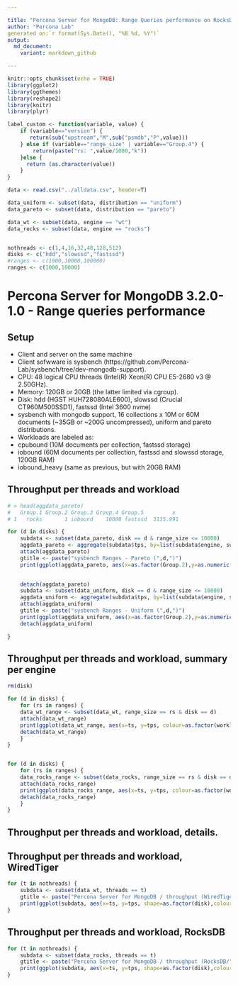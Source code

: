 ```yaml
---

title: "Percona Server for MongoDB: Range Queries performance on RocksDB and WiredTiger"
author: "Percona Lab"
generated on:`r format(Sys.Date(), "%B %d, %Y")`
output:
  md_document:
    variant: markdown_github

---
```


```r
knitr::opts_chunk$set(echo = TRUE)
library(ggplot2)
library(ggthemes)
library(reshape2)
library(knitr)
library(plyr)

label_custom <- function(variable, value) {
    if (variable=="version") {
       return(sub("upstream","M",sub("psmdb","P",value)))
    } else if (variable=="range_size" | variable=="Group.4") {
		return(paste("rs: ",value/1000,"k"))
    }else {
      return (as.character(value))
    }
}

data <- read.csv("../alldata.csv", header=T)

data_uniform <- subset(data, distribution == "uniform")
data_pareto <- subset(data, distribution == "pareto") 

data_wt <- subset(data, engine == "wt") 
data_rocks <- subset(data, engine == "rocks") 


nothreads <- c(1,4,16,32,48,128,512)
disks <- c("hdd","slowssd","fastssd")
#ranges <- c(1000,10000,100000)
ranges <- c(1000,10000)

```
# Percona Server for MongoDB 3.2.0-1.0 - Range queries performance 

## Setup

* Client and server on the same machine 
* Client sofwware is sysbench (https://github.com/Percona-Lab/sysbench/tree/dev-mongodb-support).
* CPU: 48 logical CPU threads (Intel(R) Xeon(R) CPU E5-2680 v3 @ 2.50GHz). 
* Memory: 120GB or 20GB (the latter limited via cgroup).
* Disk: hdd (HGST HUH728080ALE600), slowssd (Crucial CT960M500SSD1), fastssd (Intel 3600 nvme) 
* sysbench with mongodb support, 16 collections x 10M or 60M documents (~35GB or ~200G uncompressed), uniform and pareto distributions. 
* Workloads are labeled as:
- cpubound (10M documents per collection, fastssd storage)
- iobound (60M documents per collection, fastssd and slowssd storage, 120GB RAM)
- iobound_heavy (same as previous, but with 20GB RAM)

## Throughput per threads and workload

```r

# > head(aggdata_pareto)
#   Group.1 Group.2 Group.3 Group.4 Group.5         x
# 1   rocks       1 iobound    10000 fastssd  3135.991

for (d in disks) {
    subdata <- subset(data_pareto, disk == d & range_size <= 10000)
    aggdata_pareto <- aggregate(subdata$tps, by=list(subdata$engine, subdata$user_provided_threads, subdata$workload, subdata$range_size), FUN=function(x) quantile(x, probs=0.99))
    attach(aggdata_pareto)
    gtitle <- paste("sysbench Ranges - Pareto (",d,")")
    print(ggplot(aggdata_pareto, aes(x=as.factor(Group.2),y=as.numeric(x),color=as.factor(Group.1),group=Group.1)) + facet_grid(Group.4 ~ Group.3, labeller=label_custom) +geom_line()+geom_point(size=4) + labs(x="Threads",y="Throughput,tps",title=gtitle)+scale_color_tableau(name="Engine")+scale_y_continuous(breaks=extended_range_breaks()(rbind(0,x)),labels = scales::comma)+theme(axis.text.x  = element_text(angle=45, vjust=0.5))+theme_bw() + theme(panel.grid = element_line(colour="#010101",size=1), panel.background = element_rect(colour="#000000"), plot.background = element_rect(colour="#000000"), strip.background = element_rect(colour="#010101"), text=element_text(size=50), strip.text=element_text(size=60)))

  
    detach(aggdata_pareto)
    subdata <- subset(data_uniform, disk == d & range_size <= 10000)
    aggdata_uniform <- aggregate(subdata$tps, by=list(subdata$engine, subdata$user_provided_threads, subdata$workload, subdata$range_size), FUN=function(x) quantile(x, probs=0.99))
    attach(aggdata_uniform)
    gtitle <- paste("sysbench Ranges - Uniform (",d,")")
    print(ggplot(aggdata_uniform, aes(x=as.factor(Group.2),y=as.numeric(x),color=as.factor(Group.1),group=Group.1))+geom_line()+geom_point(size=4) + facet_grid(Group.4 ~ Group.3, labeller=label_custom) +labs(x="Threads",y="Throughput,tps",title=gtitle)+scale_color_tableau(name="Engine")+scale_y_continuous(breaks=extended_range_breaks()(rbind(0,x)),labels = scales::comma)+theme(axis.text.x  = element_text(angle=45, vjust=0.5))+theme_bw() + theme(panel.grid = element_line(colour="#010101",size=1), panel.background = element_rect(colour="#000000"), plot.background = element_rect(colour="#000000"), strip.background = element_rect(colour="#010101"), text=element_text(size=50), strip.text=element_text(size=60)))
    detach(aggdata_uniform)

}


```

## Throughput per threads and workload, summary per engine

```r

rm(disk)

for (d in disks) {
	for (rs in ranges) {
	data_wt_range <- subset(data_wt, range_size == rs & disk == d)
	attach(data_wt_range)
	print(ggplot(data_wt_range, aes(x=ts, y=tps, colour=as.factor(workload))) + geom_jitter(size=4) + scale_colour_discrete(name = "workload") + facet_grid(distribution ~ user_provided_threads, labeller=label_custom) + xlab("Time in seconds (10 sec interval)") + ylab("Throughput (read/write ops per second)") + ggtitle(paste("Percona Server for MongoDB / throughput per threads (wt, rs ",rs,", ",d,")")) + scale_y_continuous(breaks = extended_range_breaks()(rbind(0,data_wt_range$tps)))  + scale_x_discrete(breaks = c(600)) + expand_limits(x=0, y=0) + theme_bw() + theme(panel.grid = element_line(colour="#010101",size=1), panel.background = element_rect(colour="#000000"), plot.background = element_rect(colour="#000000"), strip.background = element_rect(colour="#010101"), text=element_text(size=50), strip.text=element_text(size=60)))
	detach(data_wt_range)
	}	
}


for (d in disks) {
	for (rs in ranges) {
	data_rocks_range <- subset(data_rocks, range_size == rs & disk == d)
	attach(data_rocks_range)
	print(ggplot(data_rocks_range, aes(x=ts, y=tps, colour=as.factor(workload))) + geom_jitter(size=4) + scale_colour_discrete(name = "workload") + facet_grid(distribution ~ user_provided_threads, labeller=label_custom) + xlab("Time in seconds (10 sec interval)") + ylab("Throughput (read/write ops per second)") + ggtitle(paste("Percona Server for MongoDB / throughput per threads (rocks, rs ",rs,", ",d,")")) + scale_y_continuous(breaks = extended_range_breaks()(rbind(0,data_rocks_range$tps)))  + scale_x_discrete(breaks = c(600)) + expand_limits(x=0, y=0) + theme_bw() + theme(panel.grid = element_line(colour="#010101",size=1), panel.background = element_rect(colour="#000000"), plot.background = element_rect(colour="#000000"), strip.background = element_rect(colour="#010101"), text=element_text(size=50), strip.text=element_text(size=60)))
	detach(data_rocks_range)
	}	
}

```

## Throughput per threads and workload, details. 
## Throughput per threads and workload, WiredTiger

```r


for (t in nothreads) {
    subdata <- subset(data_wt, threads == t)
	gtitle <- paste("Percona Server for MongoDB / throughput (WiredTiger/", t," threads)")
	print(ggplot(subdata, aes(x=ts, y=tps, shape=as.factor(disk),colour=as.factor(workload),group=interaction(disk,workload))) + geom_jitter(size=8) + scale_colour_discrete(name = "workload") + scale_shape_discrete(name = "disk") + facet_grid(range_size ~ distribution, labeller=label_custom) + xlab("Time in seconds (10 sec interval)") + ylab("Throughput (read/write ops per second)") + ggtitle(gtitle) + scale_y_continuous(breaks = extended_range_breaks()(rbind(0,subdata$tps)))  + expand_limits(x=0, y=0) + theme_bw() + theme(panel.grid = element_line(colour="#010101",size=1), panel.background = element_rect(colour="#000000"), plot.background = element_rect(colour="#000000"), strip.background = element_rect(colour="#010101"), text=element_text(size=50), strip.text=element_text(size=60)))
}
```

## Throughput per threads and workload, RocksDB

```r


for (t in nothreads) {
    subdata <- subset(data_rocks, threads == t)
	gtitle <- paste("Percona Server for MongoDB / throughput (RocksDB/", t," threads)")
	print(ggplot(subdata, aes(x=ts, y=tps, shape=as.factor(disk),colour=as.factor(workload),group=interaction(disk,workload))) + geom_jitter(size=8) + scale_colour_discrete(name = "workload") + scale_shape_discrete(name = "disk")+ facet_grid(range_size ~ distribution, labeller=label_custom) + xlab("Time in seconds (10 sec interval)") + ylab("Throughput (read/write ops per second)") + ggtitle(gtitle) + scale_y_continuous(breaks = extended_range_breaks()(rbind(0,subdata$tps)))  + expand_limits(x=0, y=0) + theme_bw() + theme(panel.grid = element_line(colour="#010101",size=1), panel.background = element_rect(colour="#000000"), plot.background = element_rect(colour="#000000"), strip.background = element_rect(colour="#010101"), text=element_text(size=50), strip.text=element_text(size=60)))
}
```
